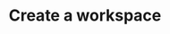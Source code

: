 ---
title: 'Create a workspace'
openapi: POST /v1/workspaces
description: "API endpoint to create a new workspace with customizable settings."
---